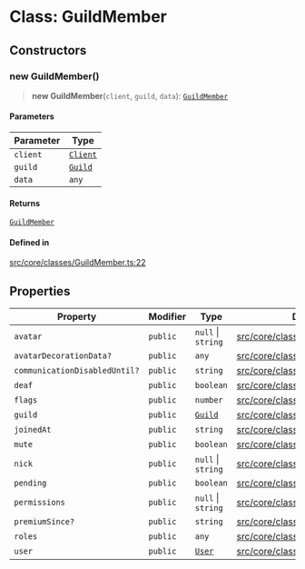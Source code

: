 # Class: GuildMember

## Constructors

### new GuildMember()

> **new GuildMember**(`client`, `guild`, `data`): [`GuildMember`](GuildMember.mdx)

#### Parameters

| Parameter | Type |
| ------ | ------ |
| `client` | [`Client`](Client.mdx) |
| `guild` | [`Guild`](Guild.mdx) |
| `data` | `any` |

#### Returns

[`GuildMember`](GuildMember.mdx)

#### Defined in

[src/core/classes/GuildMember.ts:22](https://github.com/devdimer/cordium.js/blob/06472310c5bbe29a93ef738128bd60352268a62b/src/core/classes/GuildMember.ts#L22)

## Properties

| Property | Modifier | Type | Defined in |
| ------ | ------ | ------ | ------ |
| `avatar` | `public` | `null` \| `string` | [src/core/classes/GuildMember.ts:9](https://github.com/devdimer/cordium.js/blob/06472310c5bbe29a93ef738128bd60352268a62b/src/core/classes/GuildMember.ts#L9) |
| `avatarDecorationData?` | `public` | `any` | [src/core/classes/GuildMember.ts:19](https://github.com/devdimer/cordium.js/blob/06472310c5bbe29a93ef738128bd60352268a62b/src/core/classes/GuildMember.ts#L19) |
| `communicationDisabledUntil?` | `public` | `string` | [src/core/classes/GuildMember.ts:18](https://github.com/devdimer/cordium.js/blob/06472310c5bbe29a93ef738128bd60352268a62b/src/core/classes/GuildMember.ts#L18) |
| `deaf` | `public` | `boolean` | [src/core/classes/GuildMember.ts:13](https://github.com/devdimer/cordium.js/blob/06472310c5bbe29a93ef738128bd60352268a62b/src/core/classes/GuildMember.ts#L13) |
| `flags` | `public` | `number` | [src/core/classes/GuildMember.ts:15](https://github.com/devdimer/cordium.js/blob/06472310c5bbe29a93ef738128bd60352268a62b/src/core/classes/GuildMember.ts#L15) |
| `guild` | `public` | [`Guild`](Guild.mdx) | [src/core/classes/GuildMember.ts:20](https://github.com/devdimer/cordium.js/blob/06472310c5bbe29a93ef738128bd60352268a62b/src/core/classes/GuildMember.ts#L20) |
| `joinedAt` | `public` | `string` | [src/core/classes/GuildMember.ts:11](https://github.com/devdimer/cordium.js/blob/06472310c5bbe29a93ef738128bd60352268a62b/src/core/classes/GuildMember.ts#L11) |
| `mute` | `public` | `boolean` | [src/core/classes/GuildMember.ts:14](https://github.com/devdimer/cordium.js/blob/06472310c5bbe29a93ef738128bd60352268a62b/src/core/classes/GuildMember.ts#L14) |
| `nick` | `public` | `null` \| `string` | [src/core/classes/GuildMember.ts:8](https://github.com/devdimer/cordium.js/blob/06472310c5bbe29a93ef738128bd60352268a62b/src/core/classes/GuildMember.ts#L8) |
| `pending` | `public` | `boolean` | [src/core/classes/GuildMember.ts:16](https://github.com/devdimer/cordium.js/blob/06472310c5bbe29a93ef738128bd60352268a62b/src/core/classes/GuildMember.ts#L16) |
| `permissions` | `public` | `null` \| `string` | [src/core/classes/GuildMember.ts:17](https://github.com/devdimer/cordium.js/blob/06472310c5bbe29a93ef738128bd60352268a62b/src/core/classes/GuildMember.ts#L17) |
| `premiumSince?` | `public` | `string` | [src/core/classes/GuildMember.ts:12](https://github.com/devdimer/cordium.js/blob/06472310c5bbe29a93ef738128bd60352268a62b/src/core/classes/GuildMember.ts#L12) |
| `roles` | `public` | `any` | [src/core/classes/GuildMember.ts:10](https://github.com/devdimer/cordium.js/blob/06472310c5bbe29a93ef738128bd60352268a62b/src/core/classes/GuildMember.ts#L10) |
| `user` | `public` | [`User`](User.mdx) | [src/core/classes/GuildMember.ts:7](https://github.com/devdimer/cordium.js/blob/06472310c5bbe29a93ef738128bd60352268a62b/src/core/classes/GuildMember.ts#L7) |
